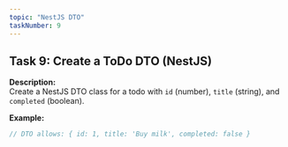 ```yaml
---
topic: "NestJS DTO"
taskNumber: 9
---
```


## Task 9: Create a ToDo DTO (NestJS)

**Description:**  
Create a NestJS DTO class for a todo with `id` (number), `title` (string), and `completed` (boolean).

**Example:**
```ts
// DTO allows: { id: 1, title: 'Buy milk', completed: false }
``` 
